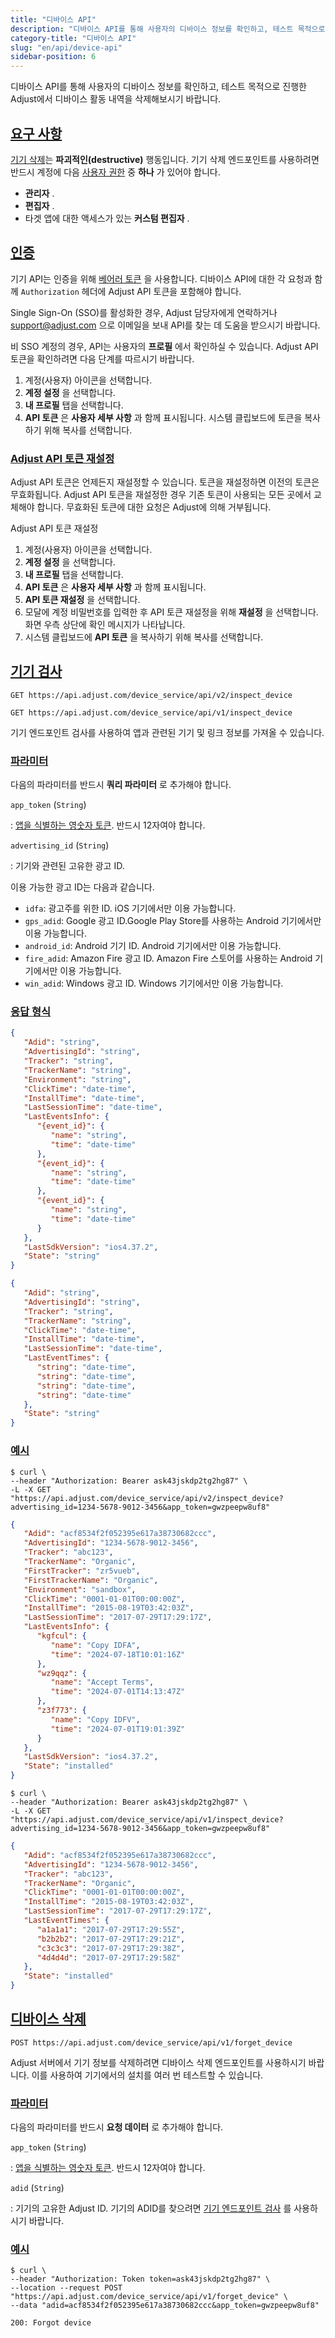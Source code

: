 ```yaml
---
title: "디바이스 API"
description: "디바이스 API를 통해 사용자의 디바이스 정보를 확인하고, 테스트 목적으로 진행한 Adjust에서 디바이스 활동 내역을 삭제해보시기 바랍니다."
category-title: "디바이스 API"
slug: "en/api/device-api"
sidebar-position: 6
---
```

디바이스 API를 통해 사용자의 디바이스 정보를 확인하고, 테스트 목적으로 진행한 Adjust에서 디바이스 활동 내역을 삭제해보시기 바랍니다.

[요구 사항](requirements)
---------------------

[기기 삭제](#forget-device)는 **파괴적인\(destructive\)** 행동입니다. 기기 삭제 엔드포인트를 사용하려면 반드시 계정에 다음 [사용자 권한](https://help.adjust.com/en/article/users) 중 **하나** 가 있어야 합니다.

* **관리자** .
* **편집자** . 
* 타겟 앱에 대한 액세스가 있는 **커스텀 편집자** .

[인증](authentication)
--------------------

기기 API는 인증을 위해 [베어러 토큰](https://developer.mozilla.org/en-US/docs/Web/HTTP/Authentication) 을 사용합니다. 디바이스 API에 대한 각 요청과 함께 `Authorization` 헤더에 Adjust API 토큰을 포함해야 합니다.

Single Sign\-On \(SSO\)를 활성화한 경우, Adjust 담당자에게 연락하거나 [support@adjust.com](mailto:support@adjust.com) 으로 이메일을 보내 API를 찾는 데 도움을 받으시기 바랍니다.

비 SSO 계정의 경우, API는 사용자의 **프로필** 에서 확인하실 수 있습니다. Adjust API 토큰을 확인하려면 다음 단계를 따르시기 바랍니다. 

1. 계정\(사용자\) 아이콘을 선택합니다.
2. **계정 설정** 을 선택합니다.
3. **내 프로필** 탭을 선택합니다.
4. **API 토큰** 은 **사용자 세부 사항** 과 함께 표시됩니다. 시스템 클립보드에 토큰을 복사하기 위해 복사를 선택합니다.

### [Adjust API 토큰 재설정](reset-your-adjust-api-token)

Adjust API 토큰은 언제든지 재설정할 수 있습니다. 토큰을 재설정하면 이전의 토큰은 무효화됩니다. Adjust API 토큰을 재설정한 경우 기존 토큰이 사용되는 모든 곳에서 교체해야 합니다. 무효화된 토큰에 대한 요청은 Adjust에 의해 거부됩니다.

Adjust API 토큰 재설정

1. 계정\(사용자\) 아이콘을 선택합니다.
2. **계정 설정** 을 선택합니다.
3. **내 프로필** 탭을 선택합니다.
4. **API 토큰** 은 **사용자 세부 사항** 과 함께 표시됩니다. 
5. **API 토큰 재설정** 을 선택합니다.
6. 모달에 계정 비밀번호를 입력한 후 API 토큰 재설정을 위해 **재설정** 을 선택합니다. 화면 우측 상단에 확인 메시지가 나타납니다.
7. 시스템 클립보드에 **API 토큰** 을 복사하기 위해 복사를 선택합니다.

[기기 검사](inspect-device)
-----------------------

<tabs> <tab title="v2" sync="v2"> <codeblock title="엔드포인트"> 

```http
GET https://api.adjust.com/device_service/api/v2/inspect_device
```

</CodeBlock> </Tab> <tab title="v1" sync="v1"> <codeblock title="엔드포인트"> 

```http
GET https://api.adjust.com/device_service/api/v1/inspect_device
```

</CodeBlock> </Tab> </Tabs> 

기기 엔드포인트 검사를 사용하여 앱과 관련된 기기 및 링크 정보를 가져올 수 있습니다.

### [파라미터](inspect-device-parameters)

다음의 파라미터를 반드시 **쿼리 파라미터** 로 추가해야 합니다.

`app_token` \(`String`\)

:  [앱을 식별하는 영숫자 토큰](https://help.adjust.com/en/article/app-token-and-reporting-currency#view-your-app-details). 반드시 12자여야 합니다.

`advertising_id` \(`String`\)

: 기기와 관련된 고유한 광고 ID.

이용 가능한 광고 ID는 다음과 같습니다.

* `idfa`: 광고주를 위한 ID. iOS 기기에서만 이용 가능합니다.
* `gps_adid`: Google 광고 ID.Google Play Store를 사용하는 Android 기기에서만 이용 가능합니다.
* `android_id`: Android 기기 ID. Android 기기에서만 이용 가능합니다.
* `fire_adid`: Amazon Fire 광고 ID. Amazon Fire 스토어를 사용하는 Android 기기에서만 이용 가능합니다.
* `win_adid`: Windows 광고 ID. Windows 기기에서만 이용 가능합니다.

### [응답 형식](inspect-device-response-format)

<tabs> <tab title="v2" sync="v2"> 

```json
{
   "Adid": "string",
   "AdvertisingId": "string",
   "Tracker": "string",
   "TrackerName": "string",
   "Environment": "string",
   "ClickTime": "date-time",
   "InstallTime": "date-time",
   "LastSessionTime": "date-time",
   "LastEventsInfo": {
      "{event_id}": {
         "name": "string",
         "time": "date-time"
      },
      "{event_id}": {
         "name": "string",
         "time": "date-time"
      },
      "{event_id}": {
         "name": "string",
         "time": "date-time"
      }
   },
   "LastSdkVersion": "ios4.37.2",
   "State": "string"
}
```

</Tab> <tab title="v1" sync="v1"> 

```json
{
   "Adid": "string",
   "AdvertisingId": "string",
   "Tracker": "string",
   "TrackerName": "string",
   "ClickTime": "date-time",
   "InstallTime": "date-time",
   "LastSessionTime": "date-time",
   "LastEventTimes": {
      "string": "date-time",
      "string": "date-time",
      "string": "date-time",
      "string": "date-time"
   },
   "State": "string"
}
```

</Tab> </Tabs> 

### [예시](inspect-device-example)

<tabs> <tab title="v2" sync="v2"> <codeblock title="cURL" highlight="advertising_id=1234-5678-9012-3456, app_token=gwzpeepw8uf8"> 

```console
$ curl \
--header "Authorization: Bearer ask43jskdp2tg2hg87" \
-L -X GET "https://api.adjust.com/device_service/api/v2/inspect_device?advertising_id=1234-5678-9012-3456&app_token=gwzpeepw8uf8"
```

</CodeBlock> <codeblock title="성공적인 응답"> 

```json
{
   "Adid": "acf8534f2f052395e617a38730682ccc",
   "AdvertisingId": "1234-5678-9012-3456",
   "Tracker": "abc123",
   "TrackerName": "Organic",
   "FirstTracker": "zr5vueb",
   "FirstTrackerName": "Organic",
   "Environment": "sandbox",
   "ClickTime": "0001-01-01T00:00:00Z",
   "InstallTime": "2015-08-19T03:42:03Z",
   "LastSessionTime": "2017-07-29T17:29:17Z",
   "LastEventsInfo": {
      "kgfcul": {
         "name": "Copy IDFA",
         "time": "2024-07-18T10:01:16Z"
      },
      "wz9qqz": {
         "name": "Accept Terms",
         "time": "2024-07-01T14:13:47Z"
      },
      "z3f773": {
         "name": "Copy IDFV",
         "time": "2024-07-01T19:01:39Z"
      }
   },
   "LastSdkVersion": "ios4.37.2",
   "State": "installed"
}
```

</CodeBlock> </Tab> <tab title="v1" sync="v1"> <codeblock title="cURL" highlight="advertising_id=1234-5678-9012-3456, app_token=gwzpeepw8uf8"> 

```console
$ curl \
--header "Authorization: Bearer ask43jskdp2tg2hg87" \
-L -X GET "https://api.adjust.com/device_service/api/v1/inspect_device?advertising_id=1234-5678-9012-3456&app_token=gwzpeepw8uf8"
```

</CodeBlock> <codeblock title="성공적인 응답"> 

```json
{
   "Adid": "acf8534f2f052395e617a38730682ccc",
   "AdvertisingId": "1234-5678-9012-3456",
   "Tracker": "abc123",
   "TrackerName": "Organic",
   "ClickTime": "0001-01-01T00:00:00Z",
   "InstallTime": "2015-08-19T03:42:03Z",
   "LastSessionTime": "2017-07-29T17:29:17Z",
   "LastEventTimes": {
      "a1a1a1": "2017-07-29T17:29:55Z",
      "b2b2b2": "2017-07-29T17:29:21Z",
      "c3c3c3": "2017-07-29T17:29:38Z",
      "4d4d4d": "2017-07-29T17:29:58Z"
   },
   "State": "installed"
}
```

</CodeBlock> </Tab> </Tabs> 

[디바이스 삭제](forget-device)
------------------------

<codeblock title="엔드포인트" highlight="/forget_device"> 

```http
POST https://api.adjust.com/device_service/api/v1/forget_device
```

</CodeBlock> 

Adjust 서버에서 기기 정보를 삭제하려면 디바이스 삭제 엔드포인트를 사용하시기 바랍니다. 이를 사용하여 기기에서의 설치를 여러 번 테스트할 수 있습니다.

### [파라미터](forget-device-parameters)

다음의 파라미터를 반드시 **요청 데이터** 로 추가해야 합니다.

`app_token` \(`String`\)

:  [앱을 식별하는 영숫자 토큰](https://help.adjust.com/en/article/app-token-and-reporting-currency#view-your-app-details). 반드시 12자여야 합니다.

`adid` \(`String`\)

: 기기의 고유한 Adjust ID. 기기의 ADID를 찾으려면 [기기 엔드포인트 검사](#inspect-device) 를 사용하시기 바랍니다.

### [예시](forget-device-example)

<codeblock title="cURL" highlight="acf8534f2f052395e617a38730682ccc, gwzpeepw8uf8"> 

```console
$ curl \
--header "Authorization: Token token=ask43jskdp2tg2hg87" \
--location --request POST "https://api.adjust.com/device_service/api/v1/forget_device" \
--data "adid=acf8534f2f052395e617a38730682ccc&app_token=gwzpeepw8uf8"
```

</CodeBlock> <codeblock title="성공적인 응답"> 

```http
200: Forgot device
```

</CodeBlock>

